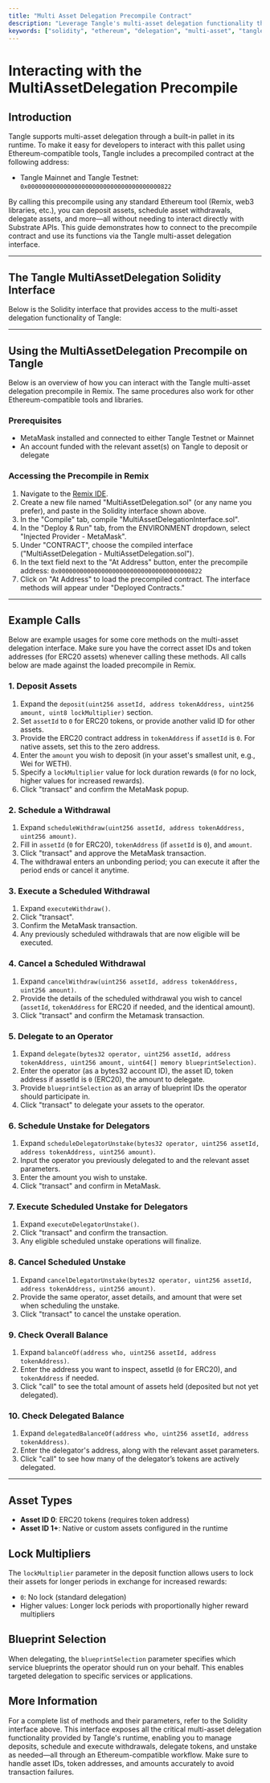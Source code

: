 ```yaml
---
title: "Multi Asset Delegation Precompile Contract"
description: "Leverage Tangle's multi-asset delegation functionality through a specialized precompiled contract accessible via the Ethereum API."
keywords: ["solidity", "ethereum", "delegation", "multi-asset", "tangle", "precompiled", "contracts"]
---
```



# Interacting with the MultiAssetDelegation Precompile

## Introduction

Tangle supports multi-asset delegation through a built-in pallet in its runtime. To make it easy for developers to interact with this pallet using Ethereum-compatible tools, Tangle includes a precompiled contract at the following address:

- Tangle Mainnet and Tangle Testnet: `0x0000000000000000000000000000000000000822`

By calling this precompile using any standard Ethereum tool (Remix, web3 libraries, etc.), you can deposit assets, schedule asset withdrawals, delegate assets, and more—all without needing to interact directly with Substrate APIs. This guide demonstrates how to connect to the precompile contract and use its functions via the Tangle multi-asset delegation interface.

---

## The Tangle MultiAssetDelegation Solidity Interface

Below is the Solidity interface that provides access to the multi-asset delegation functionality of Tangle:

<GithubFileReaderDisplay
  url="https://github.com/tangle-network/tangle/blob/main/precompiles/multi-asset-delegation/MultiAssetDelegation.sol"
  title="Solidity Interface for Tangle MultiAssetDelegation Precompile"
/>

---

## Using the MultiAssetDelegation Precompile on Tangle

Below is an overview of how you can interact with the Tangle multi-asset delegation precompile in Remix. The same procedures also work for other Ethereum-compatible tools and libraries.

### Prerequisites

- MetaMask installed and connected to either Tangle Testnet or Mainnet
- An account funded with the relevant asset(s) on Tangle to deposit or delegate

### Accessing the Precompile in Remix

1. Navigate to the [Remix IDE](https://remix.ethereum.org).
2. Create a new file named "MultiAssetDelegation.sol" (or any name you prefer), and paste in the Solidity interface shown above.
3. In the "Compile" tab, compile "MultiAssetDelegationInterface.sol".
4. In the "Deploy & Run" tab, from the ENVIRONMENT dropdown, select "Injected Provider - MetaMask".
5. Under "CONTRACT", choose the compiled interface ("MultiAssetDelegation - MultiAssetDelegation.sol").
6. In the text field next to the "At Address" button, enter the precompile address:
   `0x0000000000000000000000000000000000000822`
7. Click on "At Address" to load the precompiled contract. The interface methods will appear under "Deployed Contracts."

---

## Example Calls

Below are example usages for some core methods on the multi-asset delegation interface. Make sure you have the correct asset IDs and token addresses (for ERC20 assets) whenever calling these methods. All calls below are made against the loaded precompile in Remix.

### 1. Deposit Assets

1. Expand the `deposit(uint256 assetId, address tokenAddress, uint256 amount, uint8 lockMultiplier)` section.
2. Set `assetId` to `0` for ERC20 tokens, or provide another valid ID for other assets.
3. Provide the ERC20 contract address in `tokenAddress` if `assetId` is `0`. For native assets, set this to the zero address.
4. Enter the `amount` you wish to deposit (in your asset's smallest unit, e.g., Wei for WETH).
5. Specify a `lockMultiplier` value for lock duration rewards (`0` for no lock, higher values for increased rewards).
6. Click "transact" and confirm the MetaMask popup.

### 2. Schedule a Withdrawal

1. Expand `scheduleWithdraw(uint256 assetId, address tokenAddress, uint256 amount)`.
2. Fill in `assetId` (`0` for ERC20), `tokenAddress` (if `assetId` is `0`), and `amount`.
3. Click "transact" and approve the MetaMask transaction.
4. The withdrawal enters an unbonding period; you can execute it after the period ends or cancel it anytime.

### 3. Execute a Scheduled Withdrawal

1. Expand `executeWithdraw()`.
2. Click "transact".
3. Confirm the MetaMask transaction.
4. Any previously scheduled withdrawals that are now eligible will be executed.

### 4. Cancel a Scheduled Withdrawal

1. Expand `cancelWithdraw(uint256 assetId, address tokenAddress, uint256 amount)`.
2. Provide the details of the scheduled withdrawal you wish to cancel (`assetId`, `tokenAddress` for ERC20 if needed, and the identical amount).
3. Click "transact" and confirm the Metamask transaction.

### 5. Delegate to an Operator

1. Expand `delegate(bytes32 operator, uint256 assetId, address tokenAddress, uint256 amount, uint64[] memory blueprintSelection)`.
2. Enter the operator (as a bytes32 account ID), the asset ID, token address if assetId is `0` (ERC20), the amount to delegate.
3. Provide `blueprintSelection` as an array of blueprint IDs the operator should participate in.
4. Click "transact" to delegate your assets to the operator.

### 6. Schedule Unstake for Delegators

1. Expand `scheduleDelegatorUnstake(bytes32 operator, uint256 assetId, address tokenAddress, uint256 amount)`.
2. Input the operator you previously delegated to and the relevant asset parameters.
3. Enter the amount you wish to unstake.
4. Click "transact" and confirm in MetaMask.

### 7. Execute Scheduled Unstake for Delegators

1. Expand `executeDelegatorUnstake()`.
2. Click "transact" and confirm the transaction.
3. Any eligible scheduled unstake operations will finalize.

### 8. Cancel Scheduled Unstake

1. Expand `cancelDelegatorUnstake(bytes32 operator, uint256 assetId, address tokenAddress, uint256 amount)`.
2. Provide the same operator, asset details, and amount that were set when scheduling the unstake.
3. Click "transact" to cancel the unstake operation.

### 9. Check Overall Balance

1. Expand `balanceOf(address who, uint256 assetId, address tokenAddress)`.
2. Enter the address you want to inspect, assetId (`0` for ERC20), and `tokenAddress` if needed.
3. Click "call" to see the total amount of assets held (deposited but not yet delegated).

### 10. Check Delegated Balance

1. Expand `delegatedBalanceOf(address who, uint256 assetId, address tokenAddress)`.
2. Enter the delegator's address, along with the relevant asset parameters.
3. Click "call" to see how many of the delegator’s tokens are actively delegated.

---

## Asset Types

- **Asset ID 0**: ERC20 tokens (requires token address)
- **Asset ID 1+**: Native or custom assets configured in the runtime

## Lock Multipliers

The `lockMultiplier` parameter in the deposit function allows users to lock their assets for longer periods in exchange for increased rewards:

- `0`: No lock (standard delegation)
- Higher values: Longer lock periods with proportionally higher reward multipliers

## Blueprint Selection

When delegating, the `blueprintSelection` parameter specifies which service blueprints the operator should run on your behalf. This enables targeted delegation to specific services or applications.

## More Information

For a complete list of methods and their parameters, refer to the Solidity interface above. This interface exposes all the critical multi-asset delegation functionality provided by Tangle's runtime, enabling you to manage deposits, schedule and execute withdrawals, delegate tokens, and unstake as needed—all through an Ethereum-compatible workflow. Make sure to handle asset IDs, token addresses, and amounts accurately to avoid transaction failures.
